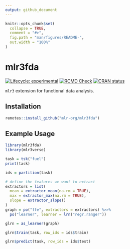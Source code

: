 ```yaml
---
output: github_document
---
```


<!-- README.md is generated from README.Rmd. Please edit that file -->

```r
knitr::opts_chunk$set(
  collapse = TRUE,
  comment = "#>",
  fig.path = "man/figures/README-",
  out.width = "100%"
)
```

# mlr3fda

<!-- badges: start -->
[![Lifecycle: experimental](https://img.shields.io/badge/lifecycle-experimental-orange.svg)](https://lifecycle.r-lib.org/articles/stages.html#experimental)
[![RCMD Check](https://github.com/mlr-org/mlr3fda/actions/workflows/rcmdcheck.yaml/badge.svg)](https://github.com/mlr-org/mlr3fda/actions/workflows/rcmdcheck.yaml)
[![CRAN status](https://www.r-pkg.org/badges/version/mlr3fda)](https://CRAN.R-project.org/package=mlr3fda)
<!-- badges: end -->

`mlr3` extension for functional data analysis.

## Installation

```r
remotes::install_github("mlr-org/mlr3fda")
```


## Example Usage

```r
library(mlr3fda)
library(mlr3verse)

task = tsk("fuel")
print(task)
```

```r
ids = partition(task)

# define the features we want to extract
extractors = list(
  mean = extractor_mean(na.rm = TRUE),
  max = extractor_max(na.rm = TRUE),
  slope = extractor_slope()
)
graph = po("ffe", extractors = extractors) %>>%
  po("learner", learner = lrn("regr.ranger"))

glrn = as_learner(graph)

glrn$train(task, row_ids = ids$train)

glrn$predict(task, row_ids = ids$test)
```
